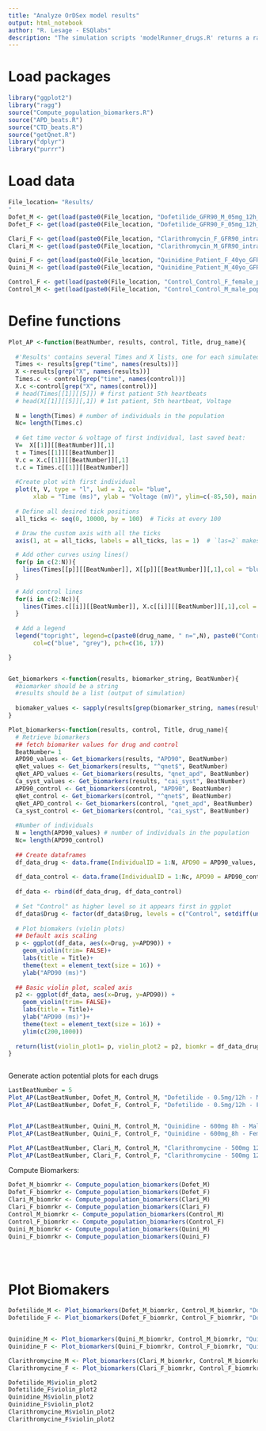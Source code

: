 ```yaml
---
title: "Analyze OrDSex model results"
output: html_notebook
author: "R. Lesage - ESQlabs"
description: "The simulation scripts 'modelRunner_drugs.R' returns a raw vector, including action potential and current data for each scenarios. The current analysis script postprocess that output, compute biomarkers and generate visualization plots. The current script needs to be adapted for each input file"
---
```


# Load packages
```r
library("ggplot2")
library("ragg")
source("Compute_population_biomarkers.R")
source("APD_beats.R")
source("CTD_beats.R")
source("getQnet.R")
library("dplyr")
library("purrr")
```


# Load data
```r
File_location= "Results/
"
Dofet_M <- get(load(paste0(File_location, "Dofetilide_GFR90_M_05mg_12h_70kg_male_population_BCL1000_endo.RData")))
Dofet_F <- get(load(paste0(File_location, "Dofetilide_GFR90_F_05mg_12h_70kg_female_population_BCL1000_endo.RData")))

Clari_F <- get(load(paste0(File_location, "Clarithromycin_F_GFR90_intravenous_500mg_12h_female_population_BCL1000_endo.RData")))
Clari_M <- get(load(paste0(File_location, "Clarithromycin_M_GFR90_intravenous_500mg_12h_male_population_BCL1000_endo.RData")))

Quini_F <- get(load(paste0(File_location, "Quinidine_Patient_F_40yo_GFR90_600mg_8h_female_population_BCL1000_endo.RData")))
Quini_M <- get(load(paste0(File_location, "Quinidine_Patient_M_40yo_GFR90_600mg_8h_male_population_BCL1000_endo.RData")))

Control_F <- get(load(paste0(File_location, "Control_Control_F_female_population_BCL1000_endo.RData")))
Control_M <- get(load(paste0(File_location, "Control_Control_M_male_population_BCL1000_endo.RData")))

```


# Define functions
```r

Plot_AP <-function(BeatNumber, results, control, Title, drug_name){
  
  #'Results' contains several Times and X lists, one for each simulated individual --> extract them:
  Times <- results[grep("time", names(results))]
  X <-results[grep("X", names(results))]
  Times.c <- control[grep("time", names(control))]
  X.c <-control[grep("X", names(control))]
  # head(Times[[1]][[5]]) # first patient 5th heartbeats
  # head(X[[1]][[5]][,1]) # 1st patient, 5th heartbeat, Voltage
  
  N = length(Times) # number of individuals in the population
  Nc= length(Times.c)
  
  # Get time vector & voltage of first individual, last saved beat:
  V=  X[[1]][[BeatNumber]][,1]
  t = Times[[1]][[BeatNumber]]
  V.c = X.c[[1]][[BeatNumber]][,1]
  t.c = Times.c[[1]][[BeatNumber]]
  
  #Create plot with first individual
  plot(t, V, type = "l", lwd = 2, col= "blue",
       xlab = "Time (ms)", ylab = "Voltage (mV)", ylim=c(-85,50), main = Title)
  
  # Define all desired tick positions
  all_ticks <- seq(0, 10000, by = 100)  # Ticks at every 100

  # Draw the custom axis with all the ticks
  axis(1, at = all_ticks, labels = all_ticks, las = 1)  # `las=2` makes labels vertical

  # Add other curves using lines()
  for(p in c(2:N)){
    lines(Times[[p]][[BeatNumber]], X[[p]][[BeatNumber]][,1],col = "blue", lwd = 2)
  }
  
  # Add control lines
  for(i in c(2:Nc)){
    lines(Times.c[[i]][[BeatNumber]], X.c[[i]][[BeatNumber]][,1],col = "grey", lwd = 2)
  }
  
  # Add a legend
  legend("topright", legend=c(paste0(drug_name, " n=",N), paste0("Control n=", Nc)), 
       col=c("blue", "grey"), pch=c(16, 17))

}


Get_biomarkers <-function(results, biomarker_string, BeatNumber){
  #biomarker should be a string
  #results should be a list (output of simulation)
  
  biomaker_values <- sapply(results[grep(biomarker_string, names(results))], `[`, BeatNumber)
}

Plot_biomarkers<-function(results, control, Title, drug_name){
  # Retrieve biomarkers
  ## fetch biomarker values for drug and control
  BeatNumber= 1
  APD90_values <- Get_biomarkers(results, "APD90", BeatNumber)
  qNet_values <- Get_biomarkers(results, "^qnet$", BeatNumber)
  qNet_APD_values <- Get_biomarkers(results, "qnet_apd", BeatNumber)
  Ca_syst_values <- Get_biomarkers(results, "cai_syst", BeatNumber)
  APD90_control <- Get_biomarkers(control, "APD90", BeatNumber)
  qNet_control <- Get_biomarkers(control, "^qnet$", BeatNumber)
  qNet_APD_control <- Get_biomarkers(control, "qnet_apd", BeatNumber)
  Ca_syst_control <- Get_biomarkers(control, "cai_syst", BeatNumber)
  
  #Number of individuals
  N = length(APD90_values) # number of individuals in the population
  Nc= length(APD90_control)
  
  ## Create dataframes
  df_data_drug <- data.frame(IndividualID = 1:N, APD90 = APD90_values, qNet = qNet_values, qNet_APD = qNet_APD_values, Cai_syst = Ca_syst_values, Drug = drug_name)
  
  df_data_control <- data.frame(IndividualID = 1:Nc, APD90 = APD90_control, qNet = qNet_control, qNet_APD = qNet_APD_control, Cai_syst = Ca_syst_control, Drug = "Control")
  
  df_data <- rbind(df_data_drug, df_data_control)
  
  # Set "Control" as higher level so it appears first in ggplot
  df_data$Drug <- factor(df_data$Drug, levels = c("Control", setdiff(unique(df_data$Drug), "Control")))
  
  # Plot biomakers (violin plots)
  ## Default axis scaling
  p <- ggplot(df_data, aes(x=Drug, y=APD90)) +
    geom_violin(trim= FALSE)+
    labs(title = Title)+
    theme(text = element_text(size = 16)) +
    ylab("APD90 (ms)")
  
  ## Basic violin plot, scaled axis
  p2 <- ggplot(df_data, aes(x=Drug, y=APD90)) +
    geom_violin(trim= FALSE)+
    labs(title = Title)+
    ylab("APD90 (ms)")+
    theme(text = element_text(size = 16)) +
    ylim(c(200,1000))
  
  return(list(violin_plot1= p, violin_plot2 = p2, biomkr = df_data_drug, biomkr_control= df_data_control))
}



```

Generate action potential plots for each drugs
```r
LastBeatNumber = 5
Plot_AP(LastBeatNumber, Dofet_M, Control_M, "Dofetilide - 0.5mg/12h - Male", "Dofetilide")
Plot_AP(LastBeatNumber, Dofet_F, Control_F, "Dofetilide - 0.5mg/12h - Female", "Dofetilide")


Plot_AP(LastBeatNumber, Quini_M, Control_M, "Quinidine - 600mg 8h - Male", "Quinidine")
Plot_AP(LastBeatNumber, Quini_F, Control_F, "Quinidine - 600mg_8h - Female", "Quinidine")

Plot_AP(LastBeatNumber, Clari_M, Control_M, "Clarithromycine - 500mg 12h - Male", "Clarithromycine")
Plot_AP(LastBeatNumber, Clari_F, Control_F, "Clarithromycine - 500mg 12h - Female", "Clarithromycine")

```

Compute Biomarkers:
```r

Dofet_M_biomrkr <- Compute_population_biomarkers(Dofet_M)
Dofet_F_biomrkr <- Compute_population_biomarkers(Dofet_F)
Clari_M_biomrkr <- Compute_population_biomarkers(Clari_M)
Clari_F_biomrkr <- Compute_population_biomarkers(Clari_F)
Control_M_biomrkr <- Compute_population_biomarkers(Control_M)
Control_F_biomrkr <- Compute_population_biomarkers(Control_F)
Quini_M_biomrkr <- Compute_population_biomarkers(Quini_M)
Quini_F_biomrkr <- Compute_population_biomarkers(Quini_F)


  
```


# Plot Biomakers

```r

Dofetilide_M <- Plot_biomarkers(Dofet_M_biomrkr, Control_M_biomrkr, "Dofetilide - 0.5mg/12h - Male N=21", "Dofetilide")
Dofetilide_F <- Plot_biomarkers(Dofet_F_biomrkr, Control_F_biomrkr, "Dofetilide - 0.5mg/12h - Female N=21", "Dofetilide")


Quinidine_M <- Plot_biomarkers(Quini_M_biomrkr, Control_M_biomrkr, "Quinidine - 600mg 8h - Male N=21", "Quinidine")
Quinidine_F <- Plot_biomarkers(Quini_F_biomrkr, Control_F_biomrkr, "Quinidine - 600mg_8h - Female N=21", "Quinidine")

Clarithromycine_M <- Plot_biomarkers(Clari_M_biomrkr, Control_M_biomrkr, "Clarithromycine - 500mg 12h - Male N=21", "Clarithromycine")
Clarithromycine_F <- Plot_biomarkers(Clari_F_biomrkr, Control_F_biomrkr, "Clarithromycine - 500mg 12h - Female N=21", "Clarithromycine")

Dofetilide_M$violin_plot2
Dofetilide_F$violin_plot2
Quinidine_M$violin_plot2
Quinidine_F$violin_plot2
Clarithromycine_M$violin_plot2
Clarithromycine_F$violin_plot2

```


